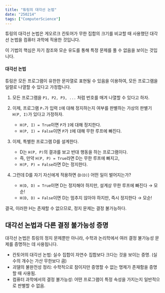 ```yaml
---
title: "튜링의 대각선 논법"
date: "250214"
tags: ["ComputerScience"]
---
```


튜링의 대각선 논법은 게오르크 칸토어가 무한 집합의 크기를 비교할 때 사용했던 대각선 논법을 컴퓨터 과학에 적용한 것입니다.

이 기법의 핵심은 자기 참조와 모순 유도를 통해 특정 문제를 풀 수 없음을 보이는 것입니다.

#### 대각선 논법

튜링은 모든 프로그램이 유한한 문자열로 표현될 수 있음을 이용하여, 모든 프로그램을 일렬로 나열할 수 있다고 가정합니다.

1. 모든 프로그램을 `P1, P2, P3, ...` 처럼 번호를 매겨 나열할 수 있다고 하자.
2. 이제, 프로그램 `Pᵢ`가 입력 `I`에 대해 정지하는지 여부를 판별하는 가상의 판별기 `H(P, I)`가 있다고 가정하자.

   - `H(P, I) = True`이면 `P`가 `I`에 대해 정지한다.
   - `H(P, I) = False`이면 `P`가 `I`에 대해 무한 루프에 빠진다.

3. 이제, 특별한 프로그램 D를 설계한다.

   - D는 `H(P, P)`의 결과를 보고 반대 행동을 하는 프로그램이다.
   - 즉, 만약 `H(P, P) = True`라면 D는 무한 루프에 빠지고,
   - `H(P, P) = False`라면 D는 정지한다.

4. 그런데 D를 자기 자신에게 적용하면 (`D(D)`) 어떤 일이 벌어지는가?
   - `H(D, D) = True`이면 D는 정지해야 하지만, 설계상 무한 루프에 빠진다 → 모순!
   - `H(D, D) = False`이면 D는 멈추지 않아야 하지만, 즉시 정지한다 → 모순!

결국, 이러한 H는 존재할 수 없으므로, 정지 문제는 결정 불가능하다.

## 대각선 논법과 다른 결정 불가능성 증명

대각선 논법은 튜링의 정지 문제뿐만 아니라, 수학과 논리학에서 여러 결정 불가능성 문제를 증명하는 데 사용됩니다.

- 칸토어의 대각선 논법: 실수 집합이 자연수 집합보다 크다는 것을 보이는 증명. (실수의 개수는 가산 무한보다 큼)
- 괴델의 불완전성 정리: 수학적으로 참이지만 증명할 수 없는 명제가 존재함을 증명할 때 사용됨.
- 컴퓨터 과학에서의 결정 불가능성: 어떤 프로그램이 특정 속성을 가지는지 일반적으로 판별할 수 없음.
